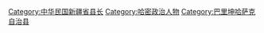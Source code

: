 [[Category:中华民国新疆省县长|Category:中华民国新疆省县长]]
[[Category:哈密政治人物|Category:哈密政治人物]]
[[Category:巴里坤哈萨克自治县|Category:巴里坤哈萨克自治县]]